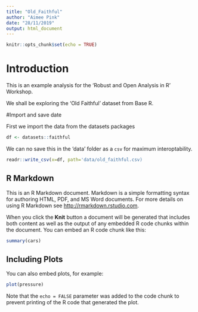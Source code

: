 ```yaml
---
title: "Old_Faithful"
author: "Aimee Pink"
date: "28/11/2019"
output: html_document
---
```


```r
knitr::opts_chunk$set(echo = TRUE)
```

# Introduction

This is an example analysis for the 'Robust and Open Analysis in R' Workshop.

We shall be exploring the 'Old Faithful' dataset from Base R. 

#Import and save date

First we import the data from the datasets packages
```r
df <- datasets::faithful
```

We can no save this in the 'data' folder as a `csv` for maximum interoptability. 

```r
readr::write_csv(x=df, path='data/old_faithful.csv)
```

## R Markdown

This is an R Markdown document. Markdown is a simple formatting syntax for authoring HTML, PDF, and MS Word documents. For more details on using R Markdown see <http://rmarkdown.rstudio.com>.

When you click the **Knit** button a document will be generated that includes both content as well as the output of any embedded R code chunks within the document. You can embed an R code chunk like this:

```r
summary(cars)
```

## Including Plots

You can also embed plots, for example:

```r
plot(pressure)
```

Note that the `echo = FALSE` parameter was added to the code chunk to prevent printing of the R code that generated the plot.
